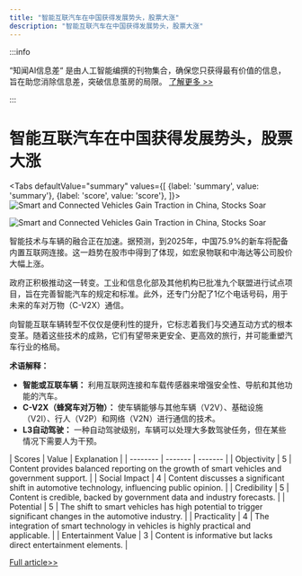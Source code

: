 ```yaml
---
title: "智能互联汽车在中国获得发展势头，股票大涨"
description: "智能互联汽车在中国获得发展势头，股票大涨"
---
```



:::info

“知闻AI信息差“ 是由人工智能编撰的刊物集合，确保您只获得最有价值的信息，旨在助您消除信息差，突破信息茧房的局限。  [了解更多 >>](/)

:::

# 智能互联汽车在中国获得发展势头，股票大涨


<Tabs
	defaultValue="summary"
	values={[
	{label: 'summary', value: 'summary'},
	{label: 'score', value: 'score'},
]}>
<TabItem value="summary">
<img
  src="https://image.informedainews.com/2024/06/06/AI-QRu-1717673900-0.jpg"
  alt="Smart and Connected Vehicles Gain Traction in China, Stocks Soar"
/>

<img
  src="https://image.informedainews.com/2024/06/06/AI-tYP-1717673900-1.jpg"
  alt="Smart and Connected Vehicles Gain Traction in China, Stocks Soar"
/>



智能技术与车辆的融合正在加速。据预测，到2025年，中国75.9%的新车将配备内置互联网连接。这一趋势在股市中得到了体现，如宏泉物联和中海达等公司股价大幅上涨。

政府正积极推动这一转变。工业和信息化部及其他机构已批准九个联盟进行试点项目，旨在完善智能汽车的规定和标准。此外，还专门分配了1亿个电话号码，用于未来的车对万物（C-V2X）通信。

向智能互联车辆转型不仅仅是便利性的提升，它标志着我们与交通互动方式的根本变革。随着这些技术的成熟，它们有望带来更安全、更高效的旅行，并可能重塑汽车行业的格局。

**术语解释：**

- **智能或互联车辆：** 利用互联网连接和车载传感器来增强安全性、导航和其他功能的汽车。
- **C-V2X（蜂窝车对万物）：** 使车辆能够与其他车辆（V2V）、基础设施（V2I）、行人（V2P）和网络（V2N）进行通信的技术。
- **L3自动驾驶：** 一种自动驾驶级别，车辆可以处理大多数驾驶任务，但在某些情况下需要人为干预。
</TabItem>
<TabItem value="score">
	| Scores     | Value   | Explanation |
	| -------- | ------- | ------- |
	| Objectivity  | 5    | Content provides balanced reporting on the growth of smart vehicles and government support.    |
	| Social Impact | 4     | Content discusses a significant shift in automotive technology, influencing public opinion.    |
	| Credibility    | 5    | Content is credible, backed by government data and industry forecasts.    |
	| Potential    | 5    | The shift to smart vehicles has high potential to trigger significant changes in the automotive industry.    |
	| Practicality    | 4    | The integration of smart technology in vehicles is highly practical and applicable.    |
	| Entertainment Value    | 3    | Content is informative but lacks direct entertainment elements.    |
</TabItem>
</Tabs>

[Full article>>](https://www.yicai.com/news/102138209.html)
